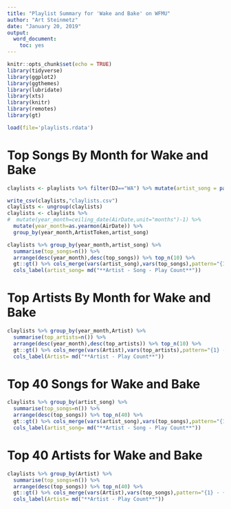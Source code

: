 ```yaml
---
title: "Playlist Summary for 'Wake and Bake' on WFMU"
author: "Art Steinmetz"
date: "January 20, 2019"
output:
  word_document: 
    toc: yes
---
```


```r
knitr::opts_chunk$set(echo = TRUE)
library(tidyverse)
library(ggplot2)
library(ggthemes)
library(lubridate)
library(xts)
library(knitr)
library(remotes)
library(gt)

load(file='playlists.rdata')
```
# Top Songs By Month for Wake and Bake
```r

claylists <- playlists %>% filter(DJ=="WA") %>% mutate(artist_song = paste(ArtistToken,Title,sep=" - "))

write_csv(claylists,"claylists.csv")
claylists <- ungroup(claylists)
claylists <- claylists %>% 
#  mutate(year_month=ceiling_date(AirDate,unit="months")-1) %>% 
  mutate(year_month=as.yearmon(AirDate)) %>% 
  group_by(year_month,ArtistToken,artist_song) 

claylists %>% group_by(year_month,artist_song) %>% 
  summarise(top_songs=n()) %>% 
  arrange(desc(year_month),desc(top_songs)) %>% top_n(10) %>% 
  gt::gt() %>% cols_merge(vars(artist_song),vars(top_songs),pattern="{1} - {2}") %>% 
  cols_label(artist_song= md("**Artist - Song - Play Count**"))

```

# Top Artists By Month for Wake and Bake
```r
claylists %>% group_by(year_month,Artist) %>% 
  summarise(top_artists=n()) %>% 
  arrange(desc(year_month),desc(top_artists)) %>% top_n(10) %>% 
  gt::gt() %>% cols_merge(vars(Artist),vars(top_artists),pattern="{1} - {2}") %>% 
  cols_label(Artist= md("**Artist - Play Count**"))

```

# Top 40 Songs for Wake and Bake

```r
claylists %>% group_by(artist_song) %>% 
  summarise(top_songs=n()) %>% 
  arrange(desc(top_songs)) %>% top_n(40) %>% 
  gt::gt() %>% cols_merge(vars(artist_song),vars(top_songs),pattern="{1} - {2}") %>% 
  cols_label(artist_song= md("**Artist - Song - Play Count**"))

```


# Top 40 Artists for Wake and Bake

```r
claylists %>% group_by(Artist) %>% 
  summarise(top_songs=n()) %>% 
  arrange(desc(top_songs)) %>% top_n(40) %>% 
  gt::gt() %>% cols_merge(vars(Artist),vars(top_songs),pattern="{1} - {2}") %>% 
  cols_label(Artist= md("**Artist - Play Count**"))

```


